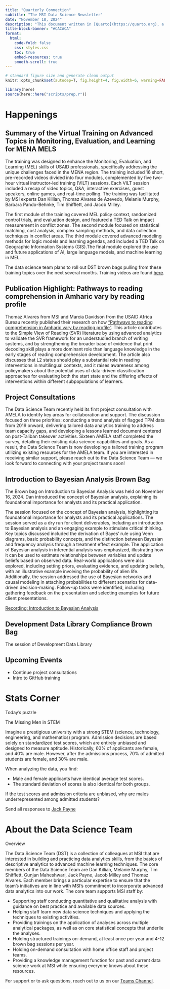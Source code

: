 ```yaml
---
title: "Quarterly Connection"
subtitle: "The MSI Data Science Newsletter"
date: "November 18, 2024"
description: "This document written in [Quarto](https://quarto.org), a scientific publishing<br>system compatible with R, Python, Julia, and Observable ^[Speak any of these languages? Ask us for the script]"
title-block-banner: "#CACACA"
format: 
  html:
    code-fold: false
    css: styles.css
    toc: true
    embed-resources: true
    smooth-scroll: true
---
```


```r

# standard figure size and generate clean output
knitr::opts_chunk$set(autodep=T, fig.height=4, fig.width=6, warning=FALSE, message=FALSE, cache=TRUE, error=T, echo=FALSE)

library(here)
source(here::here("scripts/prep.r"))

```

# Happenings

## Summary of the Virtual Training on Advanced Topics in Monitoring, Evaluation, and Learning for MENA MELS

The training was designed to enhance the Monitoring, Evaluation, and Learning (MEL) skills of USAID professionals, specifically addressing the unique challenges faced in the MENA region. The training included 16 short, pre-recorded videos divided into four modules, complemented by five two-hour virtual instructor-led training (VILT) sessions. Each VILT session included a recap of video topics, Q&A, interactive exercises, guest speakers, online games, and real-time polling. The training was facilitated by MSI experts Dan Killian, Thomaz Alvares de Azevedo, Melanie Murphy, Barbara Pando-Behnke, Tim Shifflett, and Jacob Milley. 

The first module of the training covered MEL policy context, randomized control trials, and evaluation design, and featured a TED Talk on impact measurement in conflict zones. The second module focused on statistical matching, cost analysis, complex sampling methods, and data collection techniques in conflict areas. The third module covered advanced modeling methods for logic models and learning agendas, and included a TED Talk on Geographic Information Systems (GIS).The final module explored the use and future applications of AI, large language models, and machine learning in MEL.

The data science team plans to roll out DST brown bags pulling from these training topics over the next several months. Training videos are found [here](https://www.youtube.com/playlist?list=PLHwXAdVj07tsPrPqtiXY3a68vEc2OImkQ).

## Publication Highlight: Pathways to reading comprehension in Amharic vary by reading profile

Thomaz Alvares from MSI and Marcia Davidson from the USAID Africa Bureau recently published their research on how ["Pathways to reading comprehension in Amharic vary by reading profile"](https://link.springer.com/article/10.1007/s11145-024-10584-x). This article contributes to the Simple View of Reading (SVR) literature by using advanced analytics to validate the SVR framework for an understudied branch of writing systems, and by strengthening the broader base of evidence that print decoding skill plays a more dominant role than language knowledge in the early stages of reading comprehension development. The article also discusses that L2 status should play a substantial role in reading interventions in multilingual contexts, and it raises awareness among policymakers about the potential uses of data-driven classification approaches for evaluating both the start state and the differing effects of interventions within different subpopulations of learners. 

## Project Consultations

The Data Science Team recently held its first project consultation with AMELA to identify key areas for collaboration and support. The discussion focused on three priorities: conducting a trend analysis of flagged TPM data from 2019 onward, delivering tailored data analytics training to address team capacity gaps, and developing a lessons learned document centered on post-Taliban takeover activities. Sixteen AMELA staff completed the survey, detailing their existing data science capabilities and goals. As a result, the Data Science Team is now developing a tailored training program utilizing existing resources for the AMELA team. If you are interested in receiving similar support, please reach out to the Data Science Team — we look forward to connecting with your project teams soon!

## Introduction to Bayesian Analysis Brown Bag

The Brown bag on Introduction to Bayesian Analysis was held on November 16, 2024. Dan introduced the concept of Bayesian analysis, explaining its foundational importance for analysts and its practical application.

The session focused on the concept of Bayesian analysis, highlighting its foundational importance for analysts and its practical applications. The session served as a dry run for client deliverables, including an introduction to Bayesian analysis and an engaging example to stimulate critical thinking. Key topics discussed included the derivation of Bayes' rule using Venn diagrams, basic probability concepts, and the distinction between Bayesian and frequency analysis through a treatment effect example. The application of Bayesian analysis in inferential analysis was emphasized, illustrating how it can be used to estimate relationships between variables and update beliefs based on observed data. Real-world applications were also explored, including setting priors, evaluating evidence, and updating beliefs, with an illustrative example involving the probability of alien life. Additionally, the session addressed the use of Bayesian networks and causal modeling in attaching probabilities to different scenarios for data-driven decision-making. Follow-up tasks were identified, including gathering feedback on the presentation and selecting examples for future client presentations.

[Recording: Introduction to Bayesian Analysis](https://tetratechinc-my.sharepoint.com/:v:/g/personal/gunjan_maheshwari_tetratech_com/ETmtBmxMTWBKp5jd2yC45rQBvgG972HfFK6SMNg-Zq5ETw)

## Development Data Library Compliance Brown Bag

The session of Development Data Library 

## Upcoming Events
- Continue project consultations 
- Intro to GitHub training

# Stats Corner

::::: box
::: box-header
Today's puzzle
:::

::: box-container
The Missing Men in STEM

Imagine a prestigious university with a strong STEM (science, technology, engineering, and mathematics) program. Admission decisions are based solely on standardized test scores, which are entirely unbiased and designed to measure aptitude. Historically, 60% of applicants are female, and 40% are male. However, after the admissions process, 70% of admitted students are female, and 30% are male.

When analyzing the data, you find:

- Male and female applicants have identical average test scores.
- The standard deviation of scores is also identical for both groups.

If the test scores and admission criteria are unbiased, why are males underrepresented among admitted students?

Send all responses to [Jack Payne](jack.payne@msi-inc.com)
:::
:::::

# About the Data Science Team 

::::: box
::: box-header
Overview
:::

::: box-container
The Data Science Team (DST) is a collection of colleagues at MSI that are interested in building and practicing data analytics skills, from the basics of descriptive analytics to advanced machine learning techniques. The core members of the Data Science Team are Dan Killian, Melanie Murphy, Tim Shifflett, Gunjan Maheshwari, Jack Payne, Jacob Milley and Thomaz Alvares. Each member brings a particular expertise to ensure that the team's initiatives are in line with MSI's commitment to incorporate advanced data analytics into our work. The core team supports MSI staff by:

-   Supporting staff conducting quantitative and qualitative analysis with guidance on best practice and available data sources.
-   Helping staff learn new data science techniques and applying the techniques to existing activities.
-   Providing trainings on the application of analyses across multiple analytical packages, as well as on core statistical concepts that underlie the analyses.
-   Holding structured trainings on-demand, at least once per year and 4-12 brown bag sessions per year.
-   Holding on-demand consultation with home office staff and project teams.
-   Providing a knowledge management function for past and current data science work at MSI while ensuring everyone knows about these resources.

For support or to ask questions, reach out to us on our [Teams Channel](https://teams.microsoft.com/l/channel/19%3A0c95c6fade9c4d638f660ded25507a9a%40thread.tacv2/General?groupId=175a191b-5543-4fc0-81db-926ead8863f1&tenantId=).
:::
:::::
